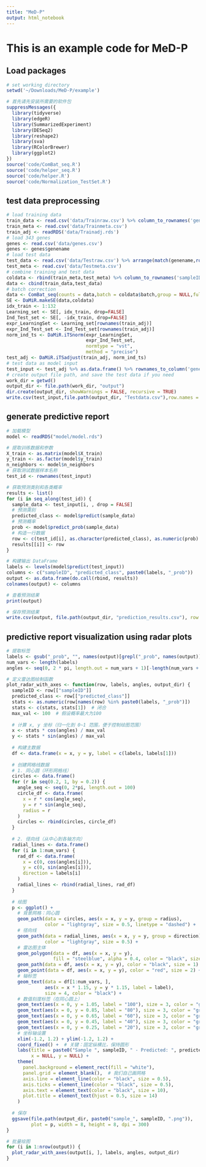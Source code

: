 ```yaml
---
title: "MeD-P"
output: html_notebook
---
```

# This is an example code for MeD-P
## Load packages
```r
# set working directory
setwd('~/Downloads/MeD-P/example')

# 首先请先安装所需要的软件包
suppressMessages({
  library(tidyverse)
  library(edgeR)
  library(SummarizedExperiment)
  library(DESeq2)
  library(reshape2)
  library(sva)
  library(RColorBrewer)
  library(ggplot2)
})
source('code/ComBat_seq.R')
source('code/helper_seq.R')
source('code/helper.R')
source('code/Normalization_TestSet.R')
```

## test data preprocessing
```r
# load training data
train_data <- read.csv('data/Trainraw.csv') %>% column_to_rownames('genename')
train_meta <- read.csv('data/Trainmeta.csv')
train_adj <- readRDS('data/Trainadj.rds')
# load 343 genes
genes <- read.csv('data/genes.csv')
genes <- genes$genename
# load test data
test_data <- read.csv('data/Testraw.csv') %>% arrange(match(genename,rownames(train_data))) %>% column_to_rownames('genename')
test_meta <- read.csv('data/Testmeta.csv')
# combine training and test data
coldata <- rbind(train_meta,test_meta) %>% column_to_rownames('sampleID') %>% mutate_all(as_factor)
data <- cbind(train_data,test_data)
# batch correction
data <- ComBat_seq(counts = data,batch = coldata$batch,group = NULL,full_mod = FALSE) # ComBat-seq doesn't support 1 sample per batch yet, so we should make sure at least 2 samples each batch.
SE <- DaMiR.makeSE(data,coldata)
idx_train <- 1:132
Learning_set <- SE[, idx_train, drop=FALSE]
Ind_Test_set <- SE[, -idx_train, drop=FALSE]
expr_LearningSet <- Learning_set[rownames(train_adj)]
expr_Ind_Test_set <- Ind_Test_set[rownames(train_adj)]
norm_ind_ts <- DaMiR.iTSnorm(expr_LearningSet,
                             expr_Ind_Test_set,
                             normtype = "vst",
                             method = "precise")
test_adj <- DaMiR.iTSadjust(train_adj, norm_ind_ts)
# test data as model input
test_input <- test_adj %>% as.data.frame() %>% rownames_to_column('genename') %>% filter(genename %in% genes) %>% arrange(match(genename,genes)) %>% column_to_rownames('genename') %>% t()
# create output file path, and save the test data if you need
work_dir = getwd()
output_dir <- file.path(work_dir, "output")
dir.create(output_dir, showWarnings = FALSE, recursive = TRUE)
write.csv(test_input,file.path(output_dir, "Testdata.csv"),row.names = T)
```

## generate predictive report
```r
# 加载模型
model <- readRDS("model/model.rds")

# 提取训练数据和参数
X_train <- as.matrix(model$X_train)
y_train <- as.factor(model$y_train)
n_neighbors <- model$n_neighbors
# 获取测试数据样本名称
test_id <- rownames(test_input)

# 获取预测类别和各类概率
results <- list()
for (i in seq_along(test_id)) {
  sample_data <- test_input[i, , drop = FALSE]
  # 预测类别
  predicted_class <- model$predict(sample_data)
  # 预测概率
  prob <- model$predict_prob(sample_data)
  # 构造一行数据
  row <- c(test_id[i], as.character(predicted_class), as.numeric(prob) * 100)
  results[[i]] <- row
}

# 构建输出 DataFrame
labels <- levels(model$predict(test_input))
columns <- c("sampleID", "predicted_class", paste0(labels, "_prob"))
output <- as.data.frame(do.call(rbind, results))
colnames(output) <- columns

# 查看预测结果
print(output)

# 保存预测结果
write.csv(output, file.path(output_dir, "prediction_results.csv"), row.names = FALSE, quote = FALSE)
```
## predictive report visualization using radar plots
```r
# 提取标签
labels <- gsub("_prob", "", names(output)[grepl("_prob", names(output))])
num_vars <- length(labels)
angles <- seq(0, 2 * pi, length.out = num_vars + 1)[-length(num_vars + 1)]

# 定义雷达图绘制函数
plot_radar_with_axes <- function(row, labels, angles, output_dir) {
  sampleID <- row[["sampleID"]]
  predicted_class <- row[["predicted_class"]]
  stats <- as.numeric(row[names(row) %in% paste0(labels, "_prob")])
  stats <- c(stats, stats[1])  # 闭合
  max_val <- 100  # 假设概率最大为100
  
  # 计算 x, y 坐标（归一化到 0~1 范围，便于控制绘图范围）
  x <- stats * cos(angles) / max_val
  y <- stats * sin(angles) / max_val
  
  # 构建主数据
  df <- data.frame(x = x, y = y, label = c(labels, labels[1]))
  
  # 创建网格线数据
  # 1. 同心圆（环形网格线）
  circles <- data.frame()
  for (r in seq(0.2, 1, by = 0.2)) {
    angle_seq <- seq(0, 2*pi, length.out = 100)
    circle_df <- data.frame(
      x = r * cos(angle_seq),
      y = r * sin(angle_seq),
      radius = r
    )
    circles <- rbind(circles, circle_df)
  }
  
  # 2. 径向线（从中心到各轴方向）
  radial_lines <- data.frame()
  for (i in 1:num_vars) {
    rad_df <- data.frame(
      x = c(0, cos(angles[i])),
      y = c(0, sin(angles[i])),
      direction = labels[i]
    )
    radial_lines <- rbind(radial_lines, rad_df)
  }
  
  # 绘图
  p <- ggplot() +
    # 背景网格：同心圆
    geom_path(data = circles, aes(x = x, y = y, group = radius), 
              color = "lightgray", size = 0.5, linetype = "dashed") +
    # 径向线
    geom_path(data = radial_lines, aes(x = x, y = y, group = direction), 
              color = "lightgray", size = 0.5) +
    # 雷达图主体
    geom_polygon(data = df, aes(x = x, y = y), 
                 fill = "steelblue", alpha = 0.4, color = "black", size = 1) +
    geom_path(data = df, aes(x = x, y = y), color = "black", size = 1) +
    geom_point(data = df, aes(x = x, y = y), color = "red", size = 2) +
    # 轴标签
    geom_text(data = df[1:num_vars, ], 
              aes(x = x * 1.15, y = y * 1.15, label = label), 
              size = 4, color = "black") +
    # 数值刻度标签（在同心圆上）
    geom_text(aes(x = 0, y = 1.05, label = "100"), size = 3, color = "gray40") +
    geom_text(aes(x = 0, y = 0.85, label = "80"), size = 3, color = "gray40") +
    geom_text(aes(x = 0, y = 0.65, label = "60"), size = 3, color = "gray40") +
    geom_text(aes(x = 0, y = 0.45, label = "40"), size = 3, color = "gray40") +
    geom_text(aes(x = 0, y = 0.25, label = "20"), size = 3, color = "gray40") +
    # 坐标轴设置
    xlim(-1.2, 1.2) + ylim(-1.2, 1.2) +
    coord_fixed() +  # 关键：固定纵横比，保持圆形
    labs(title = paste0("Sample ", sampleID, " - Predicted: ", predicted_class),
         x = NULL, y = NULL) +
    theme(
      panel.background = element_rect(fill = "white"),
      panel.grid = element_blank(),  # 我们自己画网格
      axis.line = element_line(color = "black", size = 0.5),
      axis.ticks = element_line(color = "black", size = 0.5),
      axis.text = element_text(color = "black", size = 10),
      plot.title = element_text(hjust = 0.5, size = 14)
    )
  
  # 保存
  ggsave(file.path(output_dir, paste0("sample_", sampleID, ".png")), 
         plot = p, width = 8, height = 8, dpi = 300)
}

# 批量绘图
for (i in 1:nrow(output)) {
  plot_radar_with_axes(output[i, ], labels, angles, output_dir)
}
```


